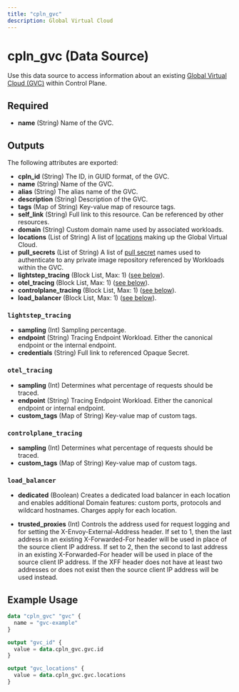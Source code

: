 ```yaml
---
title: "cpln_gvc"
description: Global Virtual Cloud
---
```


# cpln_gvc (Data Source)

Use this data source to access information about an existing [Global Virtual Cloud (GVC)](https://docs.controlplane.com/reference/gvc) within Control Plane. 

## Required

- **name** (String) Name of the GVC.

## Outputs

The following attributes are exported:

- **cpln_id** (String) The ID, in GUID format, of the GVC.
- **name** (String) Name of the GVC.
- **alias** (String) The alias name of the GVC.
- **description** (String) Description of the GVC.
- **tags** (Map of String) Key-value map of resource tags.
- **self_link** (String) Full link to this resource. Can be referenced by other resources.
- **domain** (String) Custom domain name used by associated workloads.
- **locations** (List of String) A list of [locations](https://docs.controlplane.com/reference/location#current) making up the Global Virtual Cloud.
- **pull_secrets** (List of String) A list of [pull secret](https://docs.controlplane.com/reference/gvc#pull-secrets) names used to authenticate to any private image repository referenced by Workloads within the GVC.
- **lightstep_tracing** (Block List, Max: 1) ([see below](#nestedblock--lightstep_tracing)).
- **otel_tracing** (Block List, Max: 1) ([see below](#nestedblock--otel_tracing)).
- **controlplane_tracing** (Block List, Max: 1) ([see below](#nestedblock--controlplane_tracing)).
- **load_balancer** (Block List, Max: 1) ([see below](#nestedblock--load_balancer)).

<a id="nestedblock--lightstep_tracing"></a>

### `lightstep_tracing`

- **sampling** (Int) Sampling percentage.
- **endpoint** (String) Tracing Endpoint Workload. Either the canonical endpoint or the internal endpoint.
- **credentials** (String) Full link to referenced Opaque Secret.

<a id="nestedblock--otel_tracing"></a>

### `otel_tracing`

- **sampling** (Int) Determines what percentage of requests should be traced.
- **endpoint** (String) Tracing Endpoint Workload. Either the canonical endpoint or internal endpoint.
- **custom_tags** (Map of String) Key-value map of custom tags.

<a id="nestedblock--controlplane_tracing"></a>

### `controlplane_tracing`

- **sampling** (Int) Determines what percentage of requests should be traced.
- **custom_tags** (Map of String) Key-value map of custom tags.

<a id="nestedblock--load_balancer"></a>

### `load_balancer`

- **dedicated** (Boolean) Creates a dedicated load balancer in each location and enables additional Domain features: custom ports, protocols and wildcard hostnames. Charges apply for each location.

- **trusted_proxies** (Int) Controls the address used for request logging and for setting the X-Envoy-External-Address header. If set to 1, then the last address in an existing X-Forwarded-For header will be used in place of the source client IP address. If set to 2, then the second to last address in an existing X-Forwarded-For header will be used in place of the source client IP address. If the XFF header does not have at least two addresses or does not exist then the source client IP address will be used instead.

## Example Usage

```terraform
data "cpln_gvc" "gvc" {
  name = "gvc-example"
}

output "gvc_id" {
  value = data.cpln_gvc.gvc.id
}

output "gvc_locations" {
  value = data.cpln_gvc.gvc.locations
}
```